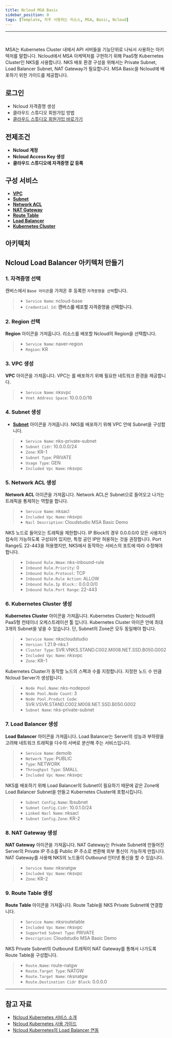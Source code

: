 ```yaml
---
title: Ncloud MSA Basic
sidebar_position: 0
tags: [Template, 자주 사용하는 리소스, MSA, Basic, Ncloud]
---
```



<hr />
<br />

MSA는 Kubernetes Cluster 내에서 API 서버들을 기능단위로 나눠서 사용하는 아키텍처를
말합니다. Ncloud에서 MSA 아케텍처를 구현하기 위해 PaaS형 Kubernetes Cluster인 NKS를
사용합니다. NKS 배포 환경 구성을 위해서는 Private Subnet, Load Balancer Subnet, NAT
Gateway가 필요합니다. MSA Basic을 Ncloud에 배포하기 위한 가이드를 제공합니다.

## 로그인

-   <Link to="/docs/credential/createCredential">Ncloud 자격증명 생성</Link>
-   <Link to="/docs/start/sign-up">클라우드 스튜디오 회원가입 방법</Link>
-   [클라우드 스튜디오 회원가입 바로가기](https://cloudstudio.cloudraw.kr/signup)

## 전제조건

-   **Ncloud 계정**
-   **Ncloud Access Key 생성**
-   **클라우드 스튜디오에 자격증명 값 등록**

## 구성 서비스

-   [**VPC**](https://docs.cstudio.app/docs/resource/ncloud/Network/Vpc)
-   [**Subnet**](https://docs.cstudio.app/docs/resource/ncloud/Network/Subnet)
-   [**Network ACL**](https://docs.cstudio.app/docs/resource/ncloud/Network/NetworkAcl)
-   [**NAT Gateway**](https://docs.cstudio.app/docs/resource/ncloud/Container/NatGateway)
-   [**Route Table**](https://docs.cstudio.app/docs/resource/ncloud/Container/RouteTable)
-   [**Load Balancer**](https://docs.cstudio.app/docs/resource/ncloud/Container/LoadBalancer)
-   [**Kubernetes Cluster**](https://docs.cstudio.app/docs/resource/ncloud/Container/KubernetesCluster)
    <br />

## 아키텍처

<caption caption="" src={ncloud1} />

## Ncloud Load Balancer 아키텍처 만들기

### 1. 자격증명 선택

캔버스에서 `Base 아이콘`을 가져온 후 등록한 `자격증명을 선택`합니다.

> -   `Service Name`: ncloud-base
> -   `Credential Id`: <TextColor color="#206FD6">**캔버스를 배포할 자격증명을 선택합니다.**</TextColor>

<caption caption="[그림.1] Ncloud MSA Basic 1" src={ncloud2} />

### 2. Region 선택

**Region** 아이콘을 가져옵니다. 리소스를 배포할 Ncloud의 Region을 선택합니다.

> -   `Service Name`: naver-region
> -   `Region`: KR

<caption caption="[그림.2] Ncloud MSA Basic 2" src={ncloud3} />

### 3. VPC 생성

**VPC** 아이콘을 가져옵니다. VPC는 를 배포하기 위해 필요한 네트워크 환경을 제공합니다.

> -   `Service Name`: nksvpc
> -   `Vnet Address Space`: 10.0.0.0/16

<caption caption="[그림.3] Ncloud MSA Basic 3" src={ncloud4} />

### 4. Subnet 생성

-   [**Subnet**](https://docs.cstudio.app/docs/resource/azure/Network/Subnet) 아이콘을 가져옵니다. NKS를 배포하기 위해 VPC 안에 Subnet을 구성합니다.

> -   `Service Name`: nks-private-subnet
> -   `Subnet Cidr`: 10.0.0.0/24
> -   `Zone`: KR-1
> -   `Subnet Type`: PRIVATE
> -   `Usage Type`: GEN
> -   `Included Vpc Name`: nksvpc

<caption caption="[그림.4] Ncloud MSA Basic 4" src={ncloud5} />

### 5. Network ACL 생성

**Network ACL** 아이콘을 가져옵니다. Network ACL은 Subnet으로 들어오고 나가는 트래픽을 통제하는 역할을 합니다.

> -   `Service Name`: nksacl
> -   `Included Vpc Name`: nksvpc
> -   `Nacl Description`: Cloudstudio MSA Basic Demo

<caption caption="[그림.5] Ncloud MSA Basic 5" src={ncloud6} />

NKS 노드로 들어오는 트래픽을 제한합니다.
IP Block의 경우 0.0.0.0/0 모든 사용자가 접속이 가능하도록 구성되어 있지만, 특정 공인 IP만 허용하는 것을 권장합니다.
Port Range도 22-443을 허용했지만, NKS에서 동작하는 서비스의 포트에 따라 수정해야 합니다.

> -   `Inbound Rule.Nmae`: nks-inbound-rule
> -   `Inbound Rule.Priority`: 0
> -   `Inbound Rule.Protocol`: TCP
> -   `Inbound Rule.Rule Action`: ALLOW
> -   `Inbound Rule.Ip Block:`: 0.0.0.0/0
> -   `Inbound Rule.Port Range`: 22-443

<caption caption="[그림.6] Ncloud MSA Basic 6" src={ncloud7} />

### 6. Kubernetes Cluster 생성

**Kubernetes Cluster** 아이콘을 가져옵니다.
Kubernetes Cluster는 Ncloud의 PaaS형 컨테이너 오케스트레이션 툴 입니다.
Kubernetes Cluster 아이콘 안에 최대 3개의 Subnet을 넣을 수 있습니다.
단, Subnet의 Zone은 모두 동일해야 합니다.

> -   `Service Name`: nkscloudstudio
> -   `Version`: 1.21.9-nks.1
> -   `Cluster Type`: SVR.VNKS.STAND.C002.M008.NET.SSD.B050.G002
> -   `Included Vpc Name`: nksvpc
> -   `Zone`: KR-1

<caption caption="[그림.7] Ncloud MSA Basic 7" src={ncloud8} />

Kubernetes Cluster가 동작할 노드의 스펙과 수를 지정합니다. 지정한 노드 수 만큼 Ncloud Server가 생성됩니다.

> -   `Node Pool.Name`: nks-nodepool
> -   `Node Pool.Node Count`: 3
> -   `Node Pool.Product Code`: SVR.VSVR.STAND.C002.M008.NET.SSD.B050.G002
> -   `Subnet Name`: nks-private-subnet

<caption caption="[그림.8] Ncloud MSA Basic 8" src={ncloud9} />

### 7. Load Balancer 생성

**Load Balancer** 아이콘을 가져옵니다.
Load Balancer는 Server의 성능과 부하량을 고려해 네트워크 트래픽을 다수의 서버로 분산해 주는 서비스입니다.

> -   `Service Name`: demolb
> -   `Network Type`: PUBLIC
> -   `Type`: NETWORK
> -   `Throughput Type`: SMALL
> -   `Included Vpc Name`: nksvpc

<caption caption="[그림.9] Ncloud MSA Basic 9" src={ncloud10} />

NKS를 배포하기 위해 Load Balancer의 Subnet이 필요하기 때문에 같은 Zone에 Load Balancer Subnet을 만들고
Kubernetes Cluster에 포함시킵니다.

> -   `Subnet Config.Name`: lbsubnet
> -   `Subnet Config.Cidr`: 10.0.1.0/24
> -   `Linked Nacl Name`: nksacl
> -   `Subnet Config.Zone`: KR-2

<caption caption="[그림.10] Ncloud MSA Basic 10" src={ncloud11} />

### 8. NAT Gateway 생성

**NAT Gateway** 아이콘을 가져옵니다. NAT Gateway는 Private Subnet에 만들어진 Server의 Private IP 주소를 Public IP 주소로 변환해 외부 통신이 가능하게 만듭니다.
NAT Gateway를 사용해 NKS의 노드들이 Outbound 인터넷 통신을 할 수 있습니다.

> -   `Service Name`: nksnatgw
> -   `Included Vpc Name`: nksvpc
> -   `Zone`: KR-2

<caption caption="[그림.11] Ncloud MSA Basic 11" src={ncloud12} />

### 9. Route Table 생성

**Route Table** 아이콘을 가져옵니다. Route Table을 NKS Private Subnet에 연결합니다.

> -   `Service Name`: nksroutetable
> -   `Included Vpc Name`: nksvpc
> -   `Supported Subnet Type`: PRIVATE
> -   `Description`: Cloudstudio MSA Basic Demo

<caption caption="[그림.12] Ncloud MSA Basic 12" src={ncloud13} />

NKS Private Subnet의 Outbound 트래픽이 NAT Gateway를 통해서 나가도록 Route Table을 구성합니다.

> -   `Route.Name`: route-natgw
> -   `Route.Target Type`: NATGW
> -   `Route.Target Name`: nksnatgw
> -   `Route.Destination Cidr Block`: 0.0.0.0

<caption caption="[그림.13] Ncloud MSA Basic 13" src={ncloud14} />

---

## 참고 자료

-   [Ncloud Kubernetes 서비스 소개](https://ncloud.com/product/containers/kubernetes)
-   [Ncloud Kubernetes 사용 가이드](https://guide.ncloud-docs.com/docs/nks-nks-1-1)
-   [Ncloud Kubernetes의 Load Balancer 연동](https://guide.ncloud-docs.com/docs/nks-nks-1-8)

